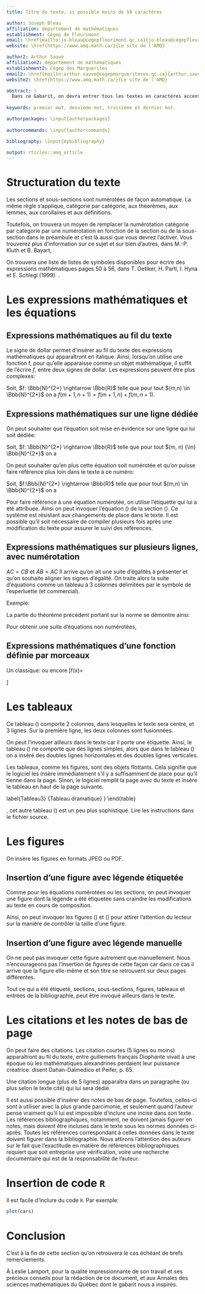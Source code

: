 ```yaml
---
title: Titre du texte, si possible moins de 50 caractères

author: Joseph Bleau
affiliation: département de mathématiques
establishment: Cégep de Fleurimont
email: \href{mailto:jo-bleau@cegepfleurimont.qc.ca}{jo-bleau@cegepfleurimont.qc.ca}
website: \href{https://www.amq.math.ca/}{Le site de l'AMQ}

author2: Arthur Sauvé
affiliation2: département de mathématiques
establishment2: Cégep des Marguerites
email2: \href{mailto:arthur.sauve@cegepmargueriteses.qc.ca}{arthur.sauve@cegepmargueriteses.qc.ca}
website2: \href{https://www.amq.math.ca/}{Le site de l'AMQ}

abstract: |
  Dans ce Gabarit, on devra entrer tous les textes en caractères accentués, comme à l'habitude\footnote{Si vous utilisez les accents habituels, vous nous rendez le grand service de nous éviter d'avoir à modifier un texte qui ne les utiliserait pas.}. Le résumé apparaît ici. Long d'au maximum 100 mots, il peut contenir des expressions en  \emph{italique}, en \textbf{caractères gras} ou en \textsc{petites capitales}. On peut aussi utiliser des symboles particuliers comme $\Bbb{R}$, $\mathscr{F}$ ou encore $\mathscr{P}(E)$ et même des expressions mathématiques comme $f_k(x)=a x^2+bx+c$, ou encore à  l'ensemble $\mathfrak{F}$ des formules du système formel $\mathfrak{L}$ est bien défini. Il est possible de reculer dans le temps. Ainsi, on peut parler du \siecle{1} siècle de notre ère ou des \siecle{20} et \siecle{21} siècles.
  
keywords: premier mot, deuxième mot, troisième et dernier mot.

authorpackages: \input{authorpackages}
  
authorcommands: \input{authorcommands}

bibliography: \input{mybibliography}

output: rticles::amq_article
---
```


# Structuration du texte \label{sec1}

\begin{definition}
On appelle section toute partie du texte incluse entre une annonce de section et la suivante. La même convention s'applique aux sous-sections.
\end{definition}

Les sections et sous-sections sont numérotées de façon automatique. La même règle s'applique, catégorie par catégorie, aux théorèmes, aux lemmes, aux corollaires et aux définitions.

Toutefois, on trouvera un moyen de remplacer la numérotation catégorie par catégorie par une numérotation en fonction de la section ou de la sous-section dans le préambule et c'est là aussi que vous devrez l'activer. Vous trouverez plus d'information sur ce sujet et sur bien d'autres, dans M.-P. Kluth et B. Bayart, \emph{FAQ \LaTeX~de l'équipe Grappa}\cite{faq}.

On trouvera une liste de listes de symboles disponibles pour écrire des expressions mathématiques pages 50 à 56, dans T. Oetiker, H. Partl, I. Hyna et E. Schlegl (1999). \emph{Une courte (?) introduction à \LaTeXe, ou  \LaTeXe~en 88 minutes}  \cite{oeti}.

# Les expressions mathématiques et les équations \label{sec2}

## Expressions mathématiques au fil du texte \label{fil}

Le signe de dollar permet d'insérer au fil du texte des expressions mathématiques qui apparaîtront en italique. Ainsi, lorsqu'on utilise une fonction f, pour qu'elle apparaisse comme un objet mathématique, il suffit de l'écrire $f$, entre deux signes de dollar. Les expressions peuvent être plus complexes:

Soit, $f: \Bbb{N}^{2*} \rightarrow \Bbb{R}$ telle que pour tout 
$(m,n) \in \Bbb{N}^{2*}$ on a 
$f(m+1,n+1) = f(m+1,n) + f(m,n+1)$.

## Expressions mathématiques sur une ligne dédiée \label{dediee}

On peut souhaiter que l'équation soit mise en évidence sur une ligne qui lui soit dédiée:

Soit, 
$f: \Bbb{N}^{2*} \rightarrow \Bbb{R}$ telle que pour tout $(m, n) {\in} \Bbb{N}^{2*}$ on a
\begin{equation*}
f(m+1,n+1) = f(m+1,n) \qquad+ f(m,n+1).
\end{equation*}

On peut souhaiter qu'en plus cette équation soit numérotée et qu'on puisse faire référence plus loin dans le texte à ce numéro:

Soit, 
$f:\Bbb{N}^{2*} \rightarrow \Bbb{R}$ telle que pour tout $(m,n) \in \Bbb{N}^{2*}$ on a
\begin{equation}
f(m+1,n+1) = f(m+1,n) + f(m,n+1). \label{recur}
\end{equation}

Pour faire référence à une équation numérotée, on utilise l'étiquette qui lui a été attribuée. Ainsi on peut invoquer l'équation (\ref{recur}) de la section (\ref{dediee}). Ce système est résistant aux changements de place dans le texte. Il est possible qu'il soit nécessaire de compiler plusieurs fois après une modification du texte pour assurer le suivi des références.

## Expressions mathématiques sur plusieurs lignes, avec numérotation  \label{numero}

$AC=CB$ et $AB=AC$
Il arrive qu'on ait une suite d'égalités à présenter et qu'on souhaite aligner les signes d'égalité.
On traite alors la suite d'équations comme un tableau à 3 colonnes délimitées  par le symbole de l'esperluette (et commercial).

Exemple:

\begin{theorem} Si $\vv{v} \neq \vv{0}$, alors le vecteur $\frac{1}{\| \vv{v}\|}\vv{v}$, que l'on écrit parfois $\frac{\vv{v}}{\| \vv{v}\|}$, est un vecteur unitaire de même direction et de même sens que $\vv{v}$.
\end{theorem}

La partie du théorème précédent portant sur la norme se démontre ainsi:

\begin{proof}
\begin{eqnarray}
\Big\|{\frac{1}{\| \vv{v}\|}\vv{v}} \Big\|&=& \Big |\frac{1}{\| \vv{v}\|} \Big |\| \vv{v}\|\label{norme}\\
&=&\frac{1}{\| \vv{v}\|}\| \vv{v}\|  \nonumber\\
&=&\frac{\| \vv{v}\|}{\| \vv{v}\|} \nonumber\\
&=&1 \label{nombre}
\end{eqnarray}
La comparaison des équations (\ref{norme}) et (\ref{nombre}) démontre le théorème.\end{proof}

Pour obtenir une suite d'équations non numérotées,

\begin{eqnarray*}
\Big\|{\frac{1}{\| \vv{v}\|}\vv{v}} \Big\|&=& \Big |\frac{1}{\| \vv{v}\|} \Big |\| \vv{v}\| \\
&=&\frac{1}{\| \vv{v}\|}\| \vv{v}\| \\
&=&\frac{\| \vv{v}\|}{\| \vv{v}\|} \\
&=&1
\end{eqnarray*}

## Expressions mathématiques d'une fonction définie par morceaux  \label{morceaux}

Un classique:
\begin{definition}
On appelle valeur absolue la fonction
{f}: $\Bbb{R} \rightarrow \Bbb{R}_+$ définie par
\[f(x)=
\begin{cases}
\;\;x & \text{, si } x \geq 0 \\
-x & \text{, sinon}.
\end{cases}
\]
\end{definition}

ou encore
\[f(x)=
\begin{cases}
\; \;x & \text{, si } x > 0, \\
\; \;0& \text{, si } x = 0, \\
-x & \text{, \emph{sinon}}.
\end{cases}
\]

# Les tableaux \label{tab}

\bigskip

Ce tableau (\ref{Tableau1}) comporte 2 colonnes, dans lesquelles le texte sera centré, et 3 lignes.
Sur la première ligne, les deux colonnes sont fusionnées.

 \begin{table}[ht]
\begin{center}
\begin{tabular}{|c|c|}
\hline
\multicolumn{2}{|c|}{Tableau}\\
\hline
Cellule 1&Cellule 2\\
\hline
Cellule 3&Cellule 4\\
\hline
\end{tabular}
\end{center}
\caption{ \label{Tableau1} {Modèle de tableau dans l'environnement table} }
\end{table}

On peut l'invoquer ailleurs dans le texte car il porte une étiquette. Ainsi, le tableau (\ref{Tableau1}) ne comporte que des lignes simples, alors que dans le tableau (\ref{Tableau2}) on a inséré des doubles lignes horizontales et des doubles lignes verticales.

 \begin{table}[ht]
\begin{center}
\begin{tabular}{|l||r| c| c| c| c|| c c|}
 \hline
 Nom &  Prénom & Institution & Article &  & &  &  \\ \hline \hline
   Fayard & Clotilde & École maternelle de la Métare& La maquette & 3 & 4& 5 & 6 \\ \hline
   1 &1& 2 & 3 & 4& 5& 6 &  0 \\ \hline
   1 &1& 2 & 3 & 4& 5& 6 &  0 \\ \hline
   1 &1& 2 & 3 & 4& 5& 6 &  0 \\ \hline
   1 &1& 2 & 3 & 4& 5& 6 &  0 \\ \hline

\end{tabular}
\end{center}
\caption{ \label{Tableau2} {Autre modèle de tableau dans l'environnement table} }
\end{table}


Les tableaux, comme les figures, sont des objets flottants. Cela signifie que le logiciel les insère immédiatement s'il y a suffisamment de place pour qu'il tienne dans la page. Sinon, le logiciel remplit la page avec du texte et insère le tableau en haut de la page suivante.


\begin{table}[ht]
\begin{flushright}
\begin{tabular}{ll}\
Estragon.   & -  Allons-nous-en. \\
~Vladimir.   & -  On ne peut pas. \\
~Estragon.   & -  Pourquoi ? \\
~Vladimir. & -  On attend Godot. \\
 \multicolumn{2}{r}{~~~~~~Samuel Beckett, \begin{itshape} En attendant Godot \end{itshape}} \\
 \end{tabular}
 \end{flushright}
\caption{ \label{Tableau3} {Tableau dramatique} }
\end{table}

\textsc{Attention}, cet autre tableau (\ref{tab:template}) est un peu plus sophistiqué. Lire les instructions dans le fichier source.
\bigskip

\begin{table}
\centering
\begin{tabular}{lccccc}
\toprule
& \multicolumn{5}{c}{Milieu de croissance} \\
\cmidrule(l){2-6}
Variété & 1 & 2 & 3 & 4 & 5\\
\midrule
GDS1002 & 0.962 & 0.821 & 0.356 & 0.682 & 0.801\\ 	% Contenu de la ligne no 1
NWN652 & 0.981 & 0.891 & 0.527 & 0.574 & 0.984\\ 	  % Contenu de la ligne no 2
PPD234 & 0.915 & 0.936 & 0.491 & 0.276 & 0.965\\ 		% Contenu de la ligne no 3
JSB126 & 0.828 & 0.827 & 0.528 & 0.518 & 0.926\\		% Contenu de la ligne no 4
JSB724 & 0.916 & 0.933 & 0.482 & 0.644 & 0.937\\ 		% Contenu de la ligne no 5
\midrule
\midrule
Taux moyen & 0.920 & 0.882 & 0.477 & 0.539 & 0.923\\
\bottomrule
\end{tabular}
\caption{Texte de la légende}
\label{tab:template}
\end{table}

# Les figures \label{fig}

On insère les figures en formats JPEG ou PDF.

## Insertion d'une figure avec légende étiquetée \label{fig+eti}

\begin{figure}[ht]
\centerline{\includegraphics[scale=.8]{pics/Figure1}} \caption{ \label{Modele figure1} Modèle d'une figure enregistrée en format JPEG avec légende étiquetée }
\end{figure}

\begin{figure}[ht]
\centerline{\includegraphics[scale=.99]{pics/Figure2}} \caption{ \label{Modele figure2} Modèle d'une figure enregistrée en format PDF avec  légende étiquetée}
\end{figure}

Comme pour les équations numérotées ou les sections, on peut invoquer une figure dont la légende a été étiquetée sans craindre les modifications au texte en cours de composition.

Ainsi, on peut invoquer les figures (\ref{Modele figure1}) et (\ref{Modele figure2}) pour attirer l'attention du lecteur sur la manière de contrôler la taille d'une figure.

## Insertion d'une figure avec légende manuelle \label{leg+manu}

\begin{center}
\includegraphics[scale=.99]{pics/Figure1}\\
{\small \textsc{Figure 3} -- Modèle d'une figure avec légende manuelle}
\end{center}

On ne peut pas invoquer cette figure autrement que manuellement. Nous n'encourageons pas l'insertion de figures de cette façon car dans ce cas il arrive que la figure elle-même et son titre se retrouvent sur deux pages différentes.

Tout ce qui a été étiqueté, sections, sous-sections, figures, tableaux et entrées de la bibliographie, peut être invoqué ailleurs dans le texte.

# Les citations et les notes de bas de page \label{sec5}

On peut faire des citations. Les citation courtes (5 lignes ou moins) apparaîtront au fil du texte, entre guillemets français \og Diophante vivait à une époque où les mathématiques alexandrines perdaient leur puissance créatrice.\fg\ disent Dahan-Dalmedico et Peifer\cite{daha}, p. 65.

Une citation longue (plus de 5 lignes) apparaîtra dans un paragraphe (ou plus selon le texte cité) qui lui sera dédié.

\begin{quote}  Avec Diophante, un nouveau chapitre des mathématiques s'ouvre et il est impossible de mettre en lumière le courant dont il est l'aboutissement. La vie de Diophante est très peu connue, et la période précise pendant laquelle il a vécu reste contestée (\siecle{3} siècle après J.-C.). Sa grande oeuvre, {\ les Arithmétiques}, devait comprendre, d'après ce qu'il écrit lui-même dans l'introduction, treize livres.

 Depuis le \siecle{16} siècle, seuls six livres étaient connus. Ils provenaient d'un manuscrit grec découvert en 1464 par Regiomontanus à Venise, qui était la copie d'un manuscrit plus ancien.(Dahan-Dalmedico et Peifer\cite{daha}, p. 72)\end{quote}

Il est aussi possible d'insérer des notes de bas de page. Toutefois, celles-ci sont à utiliser avec la plus grande parcimonie, et seulement quand l'auteur pense vraiment qu'il lui est impossible d'inclure une incise dans son texte \footnote {Un texte de 10 pages avec 12 notes de bas de page n'est pas acceptable.}. Les références bibliographiques, notamment, ne doivent jamais figurer en notes, mais doivent être incluses dans le texte sous les normes données ci-après. Toutes les références correspondant à celles données dans le texte doivent figurer dans la bibliographie. Nous attirons l'attention des auteurs sur le fait que l'exactitude en matière de références bibliographiques requiert que soit entreprise une vérification, voire une recherche documentaire qui est de la responsabilité de l'auteur.

# Insertion de code `R`

Il est facile d'inclure du code `R`. Par exemple:
```r
plot(cars)
```

# Conclusion \label{sec6}

C'est à la fin de cette section qu'on retrouvera le cas échéant de brefs remerciements.

\emph{Remerciements}
À Leslie Lamport\cite{lamp}, pour la qualité impressionnante de son travail et ses précieux conseils pour la rédaction de ce document, et aux Annales des sciences mathématiques du Québec dont le gabarit nous a inspirés.

\bigskip


